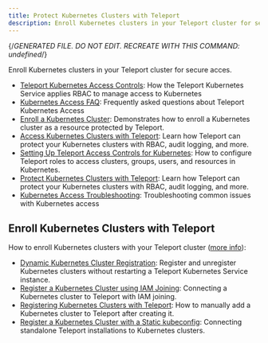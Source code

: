 ```yaml
---
title: Protect Kubernetes Clusters with Teleport
description: Enroll Kubernetes clusters in your Teleport cluster for secure acces.
---
```


{/*GENERATED FILE. DO NOT EDIT. RECREATE WITH THIS COMMAND:
undefined*/}

Enroll Kubernetes clusters in your Teleport cluster for secure acces.

- [Teleport Kubernetes Access Controls](kubernetes-access/controls.mdx): How the Teleport Kubernetes Service applies RBAC to manage access to Kubernetes
- [Kubernetes Access FAQ](kubernetes-access/faq.mdx): Frequently asked questions about Teleport Kubernetes Access
- [Enroll a Kubernetes Cluster](kubernetes-access/getting-started.mdx): Demonstrates how to enroll a Kubernetes cluster as a resource protected by Teleport.
- [Access Kubernetes Clusters with Teleport](kubernetes-access/introduction.mdx): Learn how Teleport can protect your Kubernetes clusters with RBAC, audit logging, and more.
- [Setting Up Teleport Access Controls for Kubernetes](kubernetes-access/manage-access.mdx): How to configure Teleport roles to access clusters, groups, users, and resources in Kubernetes.
- [Protect Kubernetes Clusters with Teleport](kubernetes-access/overview.mdx): Learn how Teleport can protect your Kubernetes clusters with RBAC, audit logging, and more.
- [Kubernetes Access Troubleshooting](kubernetes-access/troubleshooting.mdx): Troubleshooting common issues with Kubernetes access

## Enroll Kubernetes Clusters with Teleport

How to enroll Kubernetes clusters with your Teleport cluster ([more info](kubernetes-access/register-clusters.mdx)):

- [Dynamic Kubernetes Cluster Registration](kubernetes-access/register-clusters/dynamic-registration.mdx): Register and unregister Kubernetes clusters without restarting a Teleport Kubernetes Service instance.
- [Register a Kubernetes Cluster using IAM Joining](kubernetes-access/register-clusters/iam-joining.mdx): Connecting a Kubernetes cluster to Teleport with IAM joining.
- [Registering Kubernetes Clusters with Teleport](kubernetes-access/register-clusters/overview.mdx): How to manually add a Kubernetes cluster to Teleport after creating it.
- [Register a Kubernetes Cluster with a Static kubeconfig](kubernetes-access/register-clusters/static-kubeconfig.mdx): Connecting standalone Teleport installations to Kubernetes clusters.
